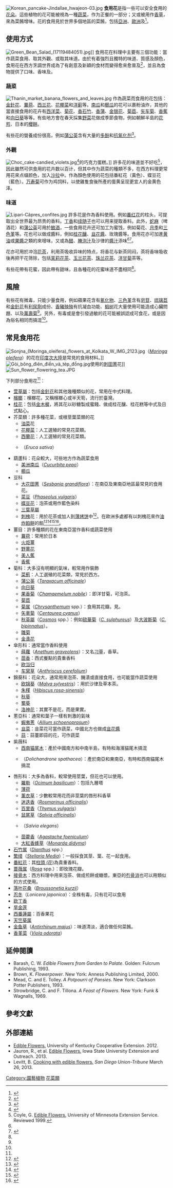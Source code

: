 {{Refimprove|time=2020-08-03T03:12:34+00:00}}
[[File:Korean_pancake-Jindallae_hwajeon-03.jpg|thumb]]
'''食用花'''是指一些可以安全食用的[[花|花朵]]。這些植物的花可能被視為一種[[蔬菜|蔬菜]]，作为正餐的一部分；又或被用作[[香草|香草]]，來為菜餚增味。花的食用見於世界多個地區的菜餚，包括[[亞洲飲食|亞洲]]、[[歐洲飲食|歐洲]]及{{tsl|en|Middle Eastern cuisine|中東飲食|中東}}<ref name=nc>{{cite book |last1=Lauderdale |first1=C. |last2=Evans |first2=E. |url=http://www.ces.ncsu.edu/hil/hil-8513.html |dead-url=yes |archive-url=https://web.archive.org/web/20131022112901/http://www.ces.ncsu.edu/hil/hil-8513.html |title=Edible Flowers |archive-date=2013-10-22 |access-date=2020-08-03 |work=Horticulture Information Leaflet 8513 |publisher=[[北卡罗来纳州立大学|North Carolina State University]] |year=1999 |language=en }}</ref>。

==使用方式==
[[File:Green_Bean_Salad_(17119484051).jpg|thumbnail]]]]
食用花在料理中主要有三個功能：當作蔬菜食用、取其外觀、或取其味道。由於有着強烈且獨特的味道、質感及顏色，食用花在西方烹調世界成為了有創意及新穎的食材而變得愈來愈普及<ref name=waterfields>{{cite web | url=http://waterfieldsllc.com/product/edible-flowers/ | title=Edible Flowers | publisher=Waterfields | access-date=2015-03-04 | language=en | archive-date=2015-04-02 | archive-url=https://web.archive.org/web/20150402092017/http://waterfieldsllc.com/product/edible-flowers/ | dead-url=yes }}</ref>，並且為食物提供了口味、香味及{{tsl|en|garnish (food)|食物裝飾|裝飾}}。

===蔬菜===
[[File:Thanin_market_banana_flowers_and_leaves.jpg|thumb]]
作為蔬菜而食用的花包括：[[金針花|金針花]]、[[蘘荷|蘘荷]]、[[西兰花|西兰花]]、[[花椰菜|花椰菜]]和[[洋蓟|洋蓟]]等。[[南瓜|南瓜]]和[[櫛瓜|櫛瓜]]的花可以裹粉油炸，其他的當直接食用的花卉有[[西洋菜|西洋菜]]、[[菊花|菊花]]、[[香石竹|香石竹]]、[[香蒲|香蒲]]、[[金银花|金银花]]、[[菊苣|菊苣]]、[[矢车菊|矢车菊]]、[[香蕉|香蕉]]和[[向日葵|向日葵]]等等。有些地方會在春天採集[[野菜|野菜]]花做成季節食物，例如朝鮮半島的[[花煎|花煎]]、日本的[[櫻餅|櫻餅]]。

有些花的營養成份很高，例如[[蒲公英|蒲公英]]含有大量的[[多酚|多酚]]和[[抗氧化剂|抗氧化剂]]<ref>{{Cite web |url=https://wildfoodism.com/2014/04/17/is-the-healthiest-part-of-dandelion-its-flower/ |title=存档副本 |access-date=2020-08-03 |archive-date=2021-02-28 |archive-url=https://web.archive.org/web/20210228221222/https://wildfoodism.com/2014/04/17/is-the-healthiest-part-of-dandelion-its-flower/ |dead-url=no }}</ref>。

===外觀===
[[File:Choc_cake-candied_violets.jpg|thumb]]<ref>{{cite web |url=https://m.sohu.com/n/478403558/ |title=尋著茜茜公主的紫罗兰香來到Demel-旅游频道-手机搜狐 |date=2017-01-11 |access-date=2020-08-06 |language=zh-hans }}</ref>的巧克力蛋糕。]]
許多花的味道並不好吃<ref>Coyle, G. [http://www.extension.umn.edu/yardandgarden/ygbriefs/h104edibleflowers.html Edible Flowers.] {{Webarchive|url=https://web.archive.org/web/20131029184218/http://www.extension.umn.edu/yardandgarden/ygbriefs/h104edibleflowers.html |date=2013-10-29 }} University of Minnesota Extension Service. Reviewed 1999.</ref>，因此雖然可供食用的花卉数以百计，但其中作为蔬菜的種類不多，在西方料理更常用花來点缀颜色，加入[[沙拉|沙拉]]中。作為顏色使用的花包括番紅花（黃色）、蝶豆花（藍色）。[[万寿菊|万寿菊]]可作为鸡饲料，以使雞隻食後所產的蛋黄呈现更宜人的金黄色泽。

===味道===
[[File:Lipari-Câpres_confites.jpg|thumb]]
許多花是作為香料使用。例如[[番红花|番红花]]的柱头，可提取出全世界最为昂贵的香料。[[丁子香|丁香]]和[[續隨子_(山柑屬)|续随子]]也可以用来提取香料。此外，[[蛇麻|蛇麻]]（啤酒花）和[[蒲公英|蒲公英]]可用於[[酿酒|酿酒]]，一些食用花卉还可加工为蜜饯，例如菊花、[[月季|月季]]和[[三色堇|三色堇]]等。花也可以做成醬料，例如[[桂花釀|桂花釀]]、[[韭花醬|韭花醬]]、玫瑰醬等。食用花亦可加進[[黄油|黄油]]或[[果醬|果醬]]之類的{{tsl|en|Spread (food)|抹醬}}來增味，又或為[[醋|醋]]、[[腌泡|腌泡汁]]及沙律的[[醬汁|醬汁]]添味<ref name=nc/><ref name=co>{{cite book |last1=Newman |first1=S. E. |last2=O'Connor |first2=A. S. |url=http://www.ext.colostate.edu/pubs/garden/07237.html |title=Edible Flowers |publisher=Colorado State University Extension |year=2013 |language=en |access-date=2020-08-03 |archive-date=2015-09-24 |archive-url=https://web.archive.org/web/20150924005202/http://www.ext.colostate.edu/pubs/garden/07237.html/ |dead-url=yes }}</ref>。

花亦可用於冲泡[[花茶|花茶]]，利用茶吸收异味的特点，将香花与新茶同闷，茶将香味吸收後再把干花筛除，包括[[茉莉花茶|茉莉花茶]]、[[玉兰花茶|玉兰花茶]]、[[珠兰花茶|珠兰花茶]]、[[洋甘菊|洋甘菊]]茶等。

有些花帶有花蜜，因此帶有甜味，且各種花的花蜜味道不盡相同<ref name=co/>。

==風險==
有些花有微毒，只能少量食用，例如蘋果花含有[[氰化物|氰化物]]、[[三色堇|三色堇]]含有[[皂苷|皂苷]]、[[琉璃苣|琉璃苣]]和[[金針花|金針花]]有[[利尿劑|利尿劑]]成份、[[香豬殃殃|香豬殃殃]]有抗凝血功能、[[椴树|椴树]]花大量使用可能造成心臟問題、以及[[萬壽菊|萬壽菊]]<ref name=nc/>。另外，有毒或是會引發過敏的花可能被誤認成可食花，或是因為俗名相同而搞混<ref name=co/>。

==常見食用花==
{{main|食用花列表}}
[[File:Sonjna_(Moringa_oleifera)_flowers_at_Kolkata_W_IMG_2123.jpg|thumb]]（''[[Moringa_oleifera|Moringa oleifera]]''）的花在[[印度次大陸|印度次大陸]]是常見的食用材料。]]
[[File:Gỏi_bông_điên_điển_và_tép_đồng.jpg|thumb]]使用的[[刺田菁|刺田菁]]花]]
[[File:Sun_flower_flowering_tea.JPG|thumb]]

下列部分食用花<ref name=nc/>：
* [[萱草屬|萱草屬]]：包括[[金針花|金針花]]和其他幾種類似的花，常用在中式料理。
* [[檳榔|檳榔]]：檳榔花，又稱檳榔心或半天筍，流行於臺灣。
* [[桂花|桂花]]：包括[[金木樨|金木樨]]，將其花以砂糖製成蜜餞、做成桂花釀、桂花糕等中式及日式點心。
* 芥菜類：許多種花菜，或根莖葉菜類的花
** [[油菜|油菜]]花
** [[花椰菜|花椰菜]]：人工選殖的常見花菜類。
** [[西蘭花|西蘭花]]：人工選殖的常見花菜類。
** {{tsl|en|Eruca sativa||芝蔴菜}}（''Eruca sativa''）
* 葫蘆科：花朵較大，可些地方作為蔬菜食用
** [[美洲南瓜|美洲南瓜]]（''[[Cucurbita_pepo|Cucurbita pepo]]''）
** [[櫛瓜|櫛瓜]]
* 豆科
** [[大花田菁|大花田菁]]（''[[Sesbania_grandiflora|Sesbania grandiflora]]''）：在南亞及東南亞地區最常見的食用花。
** [[菜豆|菜豆]]（''[[Phaseolus_vulgaris|Phaseolus vulgaris]]''）
** [[蝶豆花|蝶豆花]]：泡茶或用作藍色染料
** [[三葉草屬|三葉草屬]]
** [[刺槐|刺槐]]花：用於花茶或加人到[[薄烤饼|薄烤饼]]中<ref>{{cite web|url=http://www.traditionalandwild.eu/en/component/jevents/icalrepeat.detail/2012/02/06/45/9/acacia-flowersa-potent-cough-mixture|title=Acacia flowers—a potent cough mixture|publisher=European Union Development Fund|accessdate=2014-05-13|archive-url=http://arquivo.pt/wayback/20141122203343/http://www.traditionalandwild.eu/en/component/jevents/icalrepeat.detail/2012/02/06/45/9/acacia-flowersa-potent-cough-mixture|archive-date=2014-11-22|url-status=dead}}</ref>。在歐洲多處都有以刺槐花來作[[油炸餡餅|油炸餡餅]]的餡<ref>{{cite web|url=http://mimithorisson.com/2013/05/29/acacia-flower-fritters/|title=Acacia flower fritters|publisher=Morrison, Médoc, France|accessdate=|archive-date=2013-06-09|archive-url=https://web.archive.org/web/20130609005630/http://mimithorisson.com/2013/05/29/acacia-flower-fritters/|dead-url=no}}</ref><ref>{{cite web|url=http://www.apronandsneakers.com/2011/04/frittelle-di-fiori-dacacia-black-locust.html|title=Frittelle di Fiori d'Acacia (Black Locust Flower Pancakes)|publisher=Cooking and traveling in Italy|accessdate=|archive-date=2011-04-27|archive-url=https://web.archive.org/web/20110427092915/http://www.apronandsneakers.com/2011/04/frittelle-di-fiori-dacacia-black-locust.html|dead-url=no}}</ref><ref>{{cite web|url=http://tattyapron.blogspot.se/2013/06/acacia-flowers.html|title=ACACIA FLOWER FRITTERS|publisher=Tatty Apron|accessdate=|archive-date=2016-10-26|archive-url=https://web.archive.org/web/20161026215630/http://tattyapron.blogspot.se/2013/06/acacia-flowers.html|dead-url=no}}</ref><ref>{{cite web|url=http://unazebrapois.blogspot.it/2012/05/e-riaperta-la-stagione-della-cacia.html|title=Riaperta la stagione della cacia|publisher=Unazebrapois|accessdate=|archive-date=2016-03-04|archive-url=https://web.archive.org/web/20160304003638/http://unazebrapois.blogspot.it/2012/05/e-riaperta-la-stagione-della-cacia.html|dead-url=no}}</ref>。
* 薑目：許多種類的花在東南亞當作香料或蔬菜使用
** [[蘘荷|蘘荷]]：常用於日本
** [[火炬薑|火炬薑]]
** [[野薑花|野薑花]]
** [[美人蕉|美人蕉]]
** [[香蕉|香蕉]]
* 菊科：大多沒有明顯的氣味，較常用作裝飾
** [[菜薊|菜薊]]：人工選殖的花菜類，常見於西方。
** [[蒲公英|蒲公英]]（''[[Taraxacum_officinale|Taraxacum officinale]]''）
** [[向日葵属|向日葵]]
** [[果香菊|果香菊]]（''[[Chamaemelum_nobile|Chamaemelum nobile]]''）：即洋甘菊，可泡茶。
** [[菊苣|菊苣]]
** [[菊属|菊属]]（''[[Chrysanthemum|Chrysanthemum]]'' spp.）：食用其花瓣。見{{tsl|ja|食用菊||菊花}}。
** [[矢車菊|矢車菊]]（''[[Centaurea_cyanus|Centaurea cyanus]]''）
** [[秋英屬|秋英屬]]（''[[秋英屬|Cosmos]]'' spp.）：例如[[硫華菊|硫華菊]]（''[[Cosmos_sulphureus|C. sulphureus]]''）及[[大波斯菊|大波斯菊]]（''[[Cosmos_bipinnatus|C. bipinnatus]]''）。
** [[雛菊|雛菊]]
** [[金盞花|金盞花]]
* 傘形科：通常當作香料使用
** [[蒔蘿|蒔蘿]]（''[[Anethum_graveolens|Anethum graveolens]]''）：又名[[刁草|刁草]]，香草。
** [[茴香|茴香]]：西式餐點的貴重香料
** [[欧当归|欧当归]]
** [[车窝草|车窝草]]（''[[Anthriscus_cerefolium|Anthriscus cerefolium]]''）
* 錦葵科：花朵大，通常用來泡茶、醃漬或直接食用，也可能當作蔬菜使用
** [[欧锦葵|欧锦葵]]（''[[Malva_sylvestris|Malva sylvestris]]''）：用於沙律及草本茶。
** [[朱槿|朱槿]]（''[[Hibiscus_rosa-sinensis|Hibiscus rosa-sinensis]]''）
** [[秋葵|秋葵]]
** [[蜀葵|蜀葵]]
** [[洛神花|洛神花]]：其實不是花，而是果實。
* 蔥亞科：通常和葉子一樣有刺激的氣味
** [[蝦夷蔥|蝦夷蔥]]（''[[Allium_schoenoprasum|Allium schoenoprasum]]''）
** [[韭菜|韭菜]]：韭菜花可當作蔬菜，中國北方也做成[[韭花醬|韭花醬]]
** [[蒜|蒜]]：蒜薹即蒜的花，可作蔬菜
*紫薇科
**[[西南猫尾木|西南猫尾木]]：產於中國南方和中南半島，有時和海濱貓尾木搞混
**{{tsl|en|Mangrove trumpet tree||海濱貓尾木}}（''Dolichandrone spathacea''）：產於南亞和東南亞，有時和西南貓尾木搞混
* 唇形科：大多為香料，較常使用莖葉，但花也可以使用。
** [[羅勒|羅勒]]（''[[Ocimum_basilicum|Ocimum basilicum]]''）：包括九層塔
** [[薄荷|薄荷]]
** [[薰衣草|薰衣草]]：少數較常用花而非莖葉的唇形科香草
** [[迷迭香|迷迭香]]（''[[Rosmarinus_officinalis|Rosmarinus officinalis]]''）
** [[普通百里香|百里香]]（''[[Thymus_vulgaris|Thymus vulgaris]]''）
** [[藥用鼠尾草|鼠尾草]]（''[[Salvia_officinalis|Salvia officinalis]]''）
**{{tsl|en|Salvia elegans||鳳梨鼠尾草}}（''Salvia elegans''）
** [[茴藿香|茴藿香]]（''[[Agastache_foeniculum|Agastache foeniculum]]''）
** [[大紅香蜂草|大紅香蜂草]]（''[[Monarda_didyma|Monarda didyma]]''）
* [[石竹属|石竹属]]（''[[Dianthus|Dianthus]]'' spp.）
* [[繁缕|繁缕]]（''[[Stellaria_Media|Stellaria Media]]''）：一般採食其莖、葉、花一起食用。
* [[番紅花_(香料)|番紅花]]：其[[柱頭_(花)|柱頭 (花)]]為貴重香料。
* [[蔷薇属|蔷薇属]]（''[[Rosa|Rosa]]'' spp.）：即玫瑰花瓣。
* [[接骨木|接骨木]]：西方料理中用來泡茶、做成煎餅或糖漿。東亞的[[冇骨消|冇骨消]]也可以用類似的方式使用。
* [[落叶花桑|落叶花桑]]（''[[Broussonetia_kurzii|Broussonetia kurzii]]''）
* [[忍冬|忍冬]]（''Lonicera japonica''）：全株有毒，只有花可以食用
* [[欧丁香|欧丁香]]
*[[旱金莲|旱金莲]]
* [[西番蓮屬|西番蓮屬]]：百香果花
* [[天竺葵属|天竺葵属]]
* [[金鱼草|金鱼草]]（''[[Antirrhinum_majus|Antirrhinum majus]]''）：味道清淡，適合做任何菜餚。
* [[香堇菜|香堇菜]]（''[[Viola_odorata|Viola odorata]]''）

==延伸閱讀==
*Barash, C. W. ''Edible Flowers from Garden to Palate''. Golden: Fulcrum Publishing, 1993.
*Brown, K. ''Flowerpower''. New York: Anness Publishing Limited, 2000.
*Mead, C. and E. Tolley. ''A Potpourri of Pansies''. New York: Clarkson Potter Publishers, 1993.
*Strowbridge, C. and F. Tillona. ''A Feast of Flowers''. New York: Funk & Wagnalls, 1969.

==參考文獻==
{{reflist|30em}}

==外部連結==
*[http://www.uky.edu/ccd/production/crop-resources/nursery-ornamental/edible-flowers Edible Flowers.] {{Wayback|url=http://www.uky.edu/ccd/production/crop-resources/nursery-ornamental/edible-flowers |date=20210115154209 }} University of Kentucky Cooperative Extension. 2012.
*Jauron, R., et al. [http://www.extension.iastate.edu/publications/rg302.pdf Edible Flowers.] {{Wayback|url=http://www.extension.iastate.edu/publications/rg302.pdf |date=20131029200421 }} Iowa State University Extension and Outreach. 2013.
*Levitt, B. [http://www.utsandiego.com/news/2013/Mar/26/cooking-edible-flowers/ Cooking with edible flowers.] {{Webarchive|url=https://archive.is/20131024064511/http://www.utsandiego.com/news/2013/Mar/26/cooking-edible-flowers/ |date=2013-10-24 }} ''San Diego Union-Tribune'' March 26, 2013.

[[Category:園藝植物|Category:園藝植物]]
[[Category:花菜類|]]
